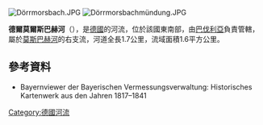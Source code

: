 {{Multiple issues|
{{No footnotes|time=2020-08-23T10:18:14+00:00}}
{{Onesource|time=2020-08-23T10:18:14+00:00}}
}}
{{Coord|49|57|28.43|N|9|14|1.25|E|display=title}}
[[Image:Dörrmorsbach.JPG|right]]
[[Image:Dörrmorsbachmündung.JPG|thumb]]

'''德爾莫爾斯巴赫河'''（{{lang-de|Dörrmorsbach}}），是[[德國|德國]]的河流，位於該國東南部，由[[巴伐利亞|巴伐利亞]]負責管轄，屬於[[莫斯巴赫河_(貝森巴赫河支流)|莫斯巴赫河]]的右支流，河道全長1.7公里，流域面積1.6平方公里。

==參考資料==
* Bayernviewer der Bayerischen Vermessungsverwaltung: Historisches Kartenwerk aus den Jahren 1817–1841

{{Germany-geo-stub}}
[[Category:德國河流|Category:德國河流]]